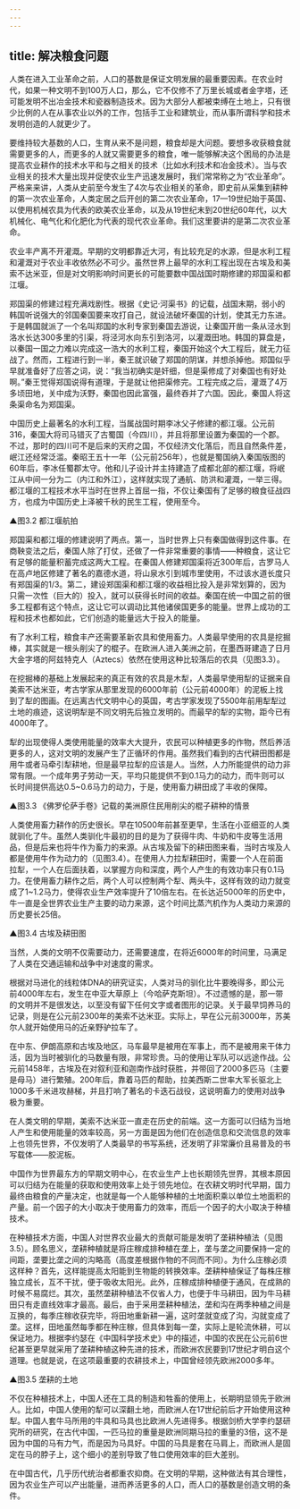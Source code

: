 ```yaml
---
---
---
```

title: 解决粮食问题
---




人类在进入工业革命之前，人口的基数是保证文明发展的最重要因素。在农业时代，如果一种文明不到100万人口，那么，它不仅修不了万里长城或者金字塔，还可能发明不出冶金技术和瓷器制造技术。因为大部分人都被束缚在土地上，只有很少比例的人在从事农业以外的工作，包括手工业和建筑业，而从事所谓科学和技术发明创造的人就更少了。

要维持较大基数的人口，生育从来不是问题，粮食却是大问题。要想多收获粮食就需要更多的人，而更多的人就又需要更多的粮食，唯一能够解决这个困局的办法是提高农业耕作的技术水平和与之相关的技术（比如水利技术和冶金技术）。当与农业相关的技术大量出现并促使农业生产迅速发展时，我们常常称之为“农业革命”。严格来来讲，人类从史前至今发生了4次与农业相关的革命，即史前从采集到耕种的第一次农业革命，人类定居之后开创的第二次农业革命，17—19世纪始于英国、以使用机械农具为代表的欧美农业革命，以及从19世纪末到20世纪60年代，以大机械化、电气化和化肥化为代表的现代农业革命。我们这里要讲的是第二次农业革命。

农业丰产离不开灌溉。早期的文明都靠近大河，有比较充足的水源，但是水利工程和灌溉对于农业丰收依然必不可少。虽然世界上最早的水利工程出现在古埃及和美索不达米亚，但是对文明影响时间更长的可能要数中国战国时期修建的郑国渠和都江堰。

郑国渠的修建过程充满戏剧性。根据《史记·河渠书》的记载，战国末期，弱小的韩国听说强大的邻国秦国要来攻打自己，就设法破坏秦国的计划，使其无力东进。于是韩国就派了一个名叫郑国的水利专家到秦国去游说，让秦国开凿一条从泾水到洛水长达300多里的引渠，将泾河水向东引到洛河，以灌溉田地。韩国的算盘是，以秦国一国之力难以完成这一浩大的水利工程，秦国开始这个大工程后，就无力征战了。然而，工程进行到一半，秦王就识破了郑国的阴谋，并想杀掉他。郑国似乎早就准备好了应答之词，说：“我当初确实是奸细，但是渠修成了对秦国也有好处啊。”秦王觉得郑国说得有道理，于是就让他把渠修完。工程完成之后，灌溉了4万多顷田地，关中成为沃野，秦国也因此富强，最终吞并了六国。因此，秦国人将这条渠命名为郑国渠。

中国历史上最著名的水利工程，当属战国时期李冰父子修建的都江堰。公元前316，秦国大将司马错灭了古蜀国（今四川），并且将那里设置为秦国的一个郡。不过，那时的四川可不是后来的天府之国，不仅经济文化落后，而且自然条件差，岷江还经常泛滥。秦昭王五十一年（公元前256年），也就是蜀国纳入秦国版图的60年后，李冰任蜀郡太守。他和儿子设计并主持建造了成都北部的都江堰，将岷江从中间一分为二（内江和外江），这样就实现了通航、防洪和灌溉，一举三得。都江堰的工程技术水平当时在世界上首屈一指，不仅让秦国有了足够的粮食征战四方，也成为中国历史上泽被千秋的民生工程，使用至今。

▲图3.2 都江堰航拍



郑国渠和都江堰的修建说明了两点。第一，当时世界上只有秦国做得到这件事。在商鞅变法之后，秦国人除了打仗，还做了一件非常重要的事情——种粮食，这让它有足够的能量积蓄完成这两大工程。在秦国人修建郑国渠将近300年后，古罗马人在高卢地区修建了著名的嘉德水道，将山泉水引到城市里使用，不过该水道长度只有郑国渠的1/3。第二，建设郑国渠和都江堰的收益相比投入是非常划算的，因为只需一次性（巨大的）投入，就可以获得长时间的收益。秦国在统一中国之前的很多工程都有这个特点，这让它可以调动比其他诸侯国更多的能量。世界上成功的工程和技术也都如此，它们创造的能量远大于投入的能量。

有了水利工程，粮食丰产还需要革新农具和使用畜力。人类最早使用的农具是挖掘棒，其实就是一根头削尖了的棍子。在欧洲人进入美洲之前，在墨西哥建造了日月大金字塔的阿兹特克人（Aztecs）依然在使用这种比较落后的农具（见图3.3）。

在挖掘棒的基础上发展起来的真正有效的农具是木犁，人类最早使用犁的证据来自美索不达米亚，考古学家从那里发现的6000年前（公元前4000年）的泥板上找到了犁的图画。在远离古代文明中心的英国，考古学家发现了5500年前用犁犁过土地的痕迹，这说明犁是不同文明先后独立发明的。而最早的犁的实物，距今已有4000年了。

犁的出现使得人类使用能量的效率大大提升，农民可以种植更多的作物，然后养活更多的人，这对文明的发展产生了正循环的作用。虽然我们看到的古代耕田图都是用牛或者马牵引犁耕地，但是最早拉犁的应该是人。当然，人力所能提供的动力非常有限。一个成年男子劳动一天，平均只能提供不到0.1马力的动力，而牛则可以长时间提供高达0.5~0.6马力的动力，于是，使用畜力耕田成了丰收的保障。

▲图3.3 《佛罗伦萨手卷》记载的美洲原住民用削尖的棍子耕种的情景



人类使用畜力耕作的历史很长。早在10500年前甚至更早，生活在小亚细亚的人类就驯化了牛。虽然人类驯化牛最初的目的是为了获得牛肉、牛奶和牛皮等生活用品，但是后来也将牛作为畜力的来源。从古埃及留下的耕田图来看，当时古埃及人都是使用牛作为动力的（见图3.4）。在使用人力拉犁耕田时，需要一个人在前面拉犁，一个人在后面扶着，以掌握方向和深度，两个人产生的有效功率只有0.1马力。在使用畜力耕作之后，两个人可以控制两个犁、两头牛，这样有效的动力就变成了1~1.2马力，使得农业生产效率提升了10倍左右。在长达近5000年的历史中，牛一直是全世界农业生产主要的动力来源，这个时间比蒸汽机作为人类动力来源的历史要长25倍。

▲图3.4 古埃及耕田图



当然，人类的文明不仅需要动力，还需要速度，在将近6000年的时间里，马满足了人类在交通运输和战争中对速度的需求。

根据对马进化的线粒体DNA的研究证实，人类对马的驯化比牛要晚得多，即公元前4000年左右，发生在中亚大草原上（今哈萨克斯坦）。不过遗憾的是，那一带的文明并不是很发达，以至没有留下任何文字或者图形的记录。关于最早饲养马的记录，则是在公元前2300年的美索不达米亚。实际上，早在公元前3000年，苏美尔人就开始使用马的近亲野驴拉车了。

在中东、伊朗高原和古埃及地区，马车最早是被用在军事上，而不是被用来干体力活，因为当时被驯化的马数量有限，非常珍贵。马的使用让军队可以远途作战。公元前1458年，古埃及在对叙利亚和迦南作战时获胜，并带回了2000多匹马（主要是母马）进行繁殖。200年后，靠着马匹的帮助，拉美西斯二世率大军长驱北上1000多千米进攻赫梯，并且打响了著名的卡迭石战役，这说明畜力的使用对战争极为重要。

在人类文明的早期，美索不达米亚一直走在历史的前端。这一方面可以归结为当地人产生和使用能量的效率较高，另一方面是因为他们在创造信息和交流信息的效率上也领先世界，不仅发明了人类最早的书写系统，还发明了非常廉价且易普及的书写载体——胶泥板。

中国作为世界最东方的早期文明中心，在农业生产上也长期领先世界，其根本原因可以归结为在能量的获取和使用效率上处于领先地位。在农耕文明时代早期，国力最终由粮食的产量决定，也就是每一个人能够种植的土地面积乘以单位土地面积的产量。前一个因子的大小取决于使用畜力的效率，而后一个因子的大小取决于种植技术。

在种植技术方面，中国人对世界农业最大的贡献可能是发明了垄耕种植法（见图3.5）。顾名思义，垄耕种植就是将庄稼成排种植在垄上，垄与垄之间要保持一定的间距，垄要比垄之间的沟略高（高度差根据作物的不同而不同）。为什么庄稼必须这样种？首先，这样能提高太阳能到生物能的转换效率。垄耕种植保证了每株庄稼独立成长，互不干扰，便于吸收太阳光。此外，庄稼成排种植便于通风，在成熟的时候不易腐烂。其次，虽然垄耕种植法不仅省人力，也便于牛马耕田，因为牛马耕田只有走直线效率才最高。最后，由于采用垄耕种植法，垄和沟在两季种植之间是互换的，每季庄稼收获完毕，将田地重新耕一遍，这时垄就变成了沟，沟就变成了垄。这样，田地虽然每季都在种庄稼，但具体到每一垄，实际上是轮流休耕，可以保证地力。根据李约瑟在《中国科学技术史》中的描述，中国的农民在公元前6世纪甚至更早就采用了垄耕种植这种先进的技术，而欧洲农民要到17世纪才明白这个道理。也就是说，在这项最重要的农耕技术上，中国曾经领先欧洲2000多年。

▲图3.5 垄耕的土地



不仅在种植技术上，中国人还在工具的制造和牲畜的使用上，长期明显领先于欧洲人。比如，中国人使用的犁可以深翻土地，而欧洲人在17世纪前后才开始使用这种犁。中国人套牛马所用的牛具和马具也比欧洲人先进得多。根据剑桥大学李约瑟研究所的研究，在古代中国，一匹马拉的重量是欧洲同期马拉的重量的3倍，这不是因为中国的马有力气，而是因为马具好。中国的马具是套在马肩上，而欧洲人是固定在马的脖子上，这个细小的差别导致了牲口使用效率的巨大差别。

在中国古代，几乎历代统治者都重农抑商。在文明的早期，这种做法有其合理性，因为农业生产可以产出能量，进而养活更多的人口，而人口的基数是创造文明的条件。